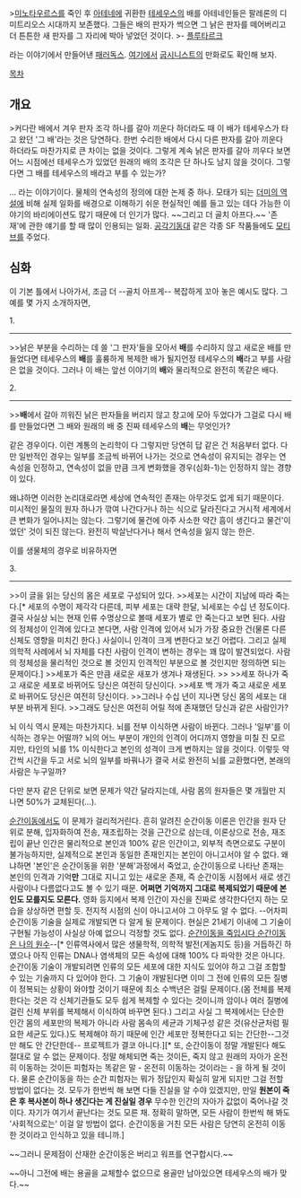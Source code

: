 >[[미노타우르스]]를 죽인 후 [[아테네]]에 귀환한 [[테세우스]]의 배를 아테네인들은 팔레론의 디미트리오스 시대까지 보존했다. 그들은 배의 판자가 썩으면 그 낡은 판자를 떼어버리고 더 튼튼한 새 판자를 그 자리에 박아 넣었던 것이다.
>- [[플루타르크]]

라는 이야기에서 만들어낸 [[패러독스]]. [[http://ch.yes24.com/Article/View/17023|여기]]에서 [[굽시니스트]]의 만화로도 확인해 보자.

[[목차]]

== 개요 ==
>커다란 배에서 겨우 판자 조각 하나를 갈아 끼운다 하더라도 때 이 배가 테세우스가 타고 왔던 '그 배'라는 것은 당연하다. 한번 수리한 배에서 다시 다른 판자를 갈아 끼운다 하더라도 마찬가지로 큰 차이는 없을 것이다. 그렇게 계속 낡은 판자를 갈아 끼우다 보면 어느 시점에선 테세우스가 있었던 원래의 배의 조각은 단 하나도 남지 않을 것이다. 그렇다면 그 배를 테세우스의 배라고 부를 수 있는가?

... 라는 이야기이다. 물체의 연속성의 정의에 대한 논제 중 하나. 모태가 되는 [[더미의 역설]]에 비해 실제 일화를 배경으로 이해하기 쉬운 현실적인 예를 들고 있는 데다 가능한 이야기의 바리에이션도 많기 때문에 더 인기가 많다. ~~그리고 더 골치 아프다.~~ '존재'에 관한 얘기를 할 때 많이 인용되는 일화. [[공각기동대]] 같은 각종 SF 작품들에도 [[모티브]]를 주었다.

== 심화 ==
이 기본 틀에서 나아가서, 조금 더 --골치 아프게-- 복잡하게 꼬아 놓은 예시도 많다. 그 예를 몇 가지 소개하자면,

1.
----
>>낡은 부분을 수리하는 데 쓸 '그 판자'들을 모아서 '''배'''를 수리하지 않고 새로운 배를 만들었다면 테세우스의 '''배'''를 훌륭하게 복제한 배가 될지언정 테세우스의 '''배'''라고 부를 사람은 없을 것이다. 그러나 이 배는 앞선 이야기의 '''배'''와 물리적으로 완전히 똑같은 배다.

2.
----
>>'''배'''에서 갈아 끼워진 낡은 판자들을 버리지 않고 창고에 모아 두었다가 그걸로 다시 배를 만들었다면 그 배와 원래의 배 중 진짜 테세우스의 '''배'''는 무엇인가?

같은 경우이다. 이런 계통의 논리학이 다 그렇지만 당연히 답 같은 건 처음부터 없다. 다만 일반적인 경우는 일부를 조금씩 바뀌어 나가는 것으로 연속성이 유지되는 경우는 연속성을 인정하고, 연속성이 없을 만큼 크게 변화했을 경우(심화-1)는 인정하지 않는 경향이 있다.

왜냐하면 이러한 논리대로라면 세상에 연속적인 존재는 아무것도 없게 되기 때문이다. 미시적인 물질의 원자 하나가 깎여 나간다거나 하는 식으로 달라진다고 거시적 세계에서 큰 변화가 일어나지는 않는다. 그렇기에 물건에 아주 사소한 약간 흠이 생긴다고 물건'이었던' 것이 되진 않는다. 완전히 박살난다거나 해서 연속성을 잃지 않는 한은.

이를 생물체의 경우로 비유하자면

3.
----
>>이 글을 읽는 당신의 몸은 세포로 구성되어 있다.
>>세포는 시간이 지남에 따라 죽는다.[* 세포의 수명이 제각각 다른데, 피부 세포는 대략 한달, 뇌세포는 수십 년 정도이다. 결국 사실상 뇌는 현재 인류 수명상으로 볼때 세포가 별로 안 죽는다고 보면 된다. 사람의 정체성이 인격에 있다고 본다면, 사람 인격에 있어서 뇌가 가장 중요한 건(물론 다른 신체도 영향을 미치긴 한다.) 사실이니 인격이 크게 변한다고 보긴 어렵다. 그리고 실제 의학적 사례에서 뇌 자체를 다친 사람이 인격이 변하는 경우는 꽤 많이 발견되었다. 사람의 정체성을 물리적인 것으로 볼 것인지 인격적인 부분으로 볼 것인지만 정의하면 되는 문제이다.]
>>세포가 죽은 만큼 새로운 새포가 생겨나 재생된다.
>>
>>세포 하나가 죽고 새로운 세포로 바뀌어도 당신은 여전히 당신이다.
>>세포 백 개가 죽고 새로운 세포로 바뀌어도 당신은 여전히 당신이다.
>>그러나 수십 년이 지나면 당신 몸의 세포는 대부분 바뀌게 된다.
>>그래도 당신은 여전히 어릴 적에 존재했던 당신과 같은 사람인가?

뇌 이식 역시 문제는 마찬가지다. 뇌를 전부 이식하면 사람이 바뀐다. 그러나 '일부'를 이식하는 경우는 어떨까? 뇌의 어느 부분이 개인의 인격이 어디까지 영향을 미칠 진 모르지만, 타인의 뇌를 1% 이식한다고 본인의 성격이 크게 변하지는 않을 것이다. 이렇듯 약간씩 시간을 두고 서로 뇌의 일부를 바꿔나가 결국 서로 완전히 뇌를 교환했다면, 본래의 사람은 누구일까?

다만 분자 같은 단위로 보면 문제가 약간 달라지는데, 사람 몸의 원자들은 몇 개월만 지나면 50%가 교체된다(...).

[[순간이동]]에서도 이 문제가 걸리적거린다. 흔히 알려진 순간이동 이론은 인간을 원자 단위로 분해, 입자화하여 전송, 재조립하는 것을 근간으로 삼는데, 이론상으로 전송, 재조립이 끝난 인간은 물리적으로 본인과 100% 같은 인간이고, 외부적 측면으로도 구분이 불가능하지만, 실제적으로 본인과 동일한 존재인지는 본인이 아니고서야 알 수 없다. 왜냐하면 '본인'은 순간이동을 위한 '분해'과정에서 죽었고, 순간이동으로 나타난 존재는 본인의 인격과 기억'''만''' 그대로 지니고 있는 새로운 존재, 즉 순간이동 시점에서 새로 생긴 사람이나 다름없다고도 볼 수 있기 때문. '''어쩌면 기억까지 그대로 복제되었기 때문에 본인도 모를지도 모른다.''' 영화 등지에서 복제 인간이 자신을 진짜로 생각한다던지 하는 모습을 상상하면 편할 듯. 전지적 시점의 신이 아니고서야 그 아무도 알 수 없다. --어차피 순간이동 기술을 실제로 개발되면 다 알게 될 문제이다. 현실은 21세기 이내에 그 기술이 구현될 가능성이 사실상 아예 없으니 걱정할 것도 없다. [[개미를 죽입시다|순간이동을 죽입시다 순간이동은 나의 원수]]--[* 인류역사에서 많은 생물학적, 의학적 발전(게놈지도 등)을 거듭하긴 하였으나 아직 인류는 DNA나 염색체의 모든 속성에 대해 100% 다 파악한 것은 아니다. 순간이동 기술이 개발되려면 인류의 모든 세포에 대한 지식도 있어야 하고 그걸 조합할 수 있는 기술까지 다 있어야 한다. 그 기술이 개발된다면 이미 그 전에 인류의 모든 질병이 정복되는 상황이 와야할 것이기 때문에 최소 수백년은 걸릴 문제이다.(몸 전체를 복제한다는 것은 각 신체기관들도 모두 쉽게 복제할 수 있다는 것이니까 암이나 여러 질병에 걸린 신체 부위를 복제해서 이식하여 바꾸면 된다.) 그리고 사실 그 복제에서는 단순한 인간 몸의 세포만의 복제가 아니라 사람 몸속의 세균과 기체구성 같은 것(유산균처럼 필요한 세균도 있다.)도 복제해야 하기 때문에 인간 세포만 정복한다고 되는 간단한--그것만 해도 안 간단한데-- 프로젝트가 결코 아니다.][* 또, 순간이동이 정말 개발된다 해도 절대로 알 수 없는 문제이다. 정말 해체되면 죽는 것이든, 죽지 않고 원래의 자아가 온전히 이동하는 것이든 피험자는 똑같은 말 - 온전히 이동하는 것이라는 - 을 하게 될 것이다. 물론 순간이동을 하는 순간 피험자는 뭐가 정답인지 확실히 알게 되지만 그걸 전할 방법이 없다는 것. 모두가 한번씩 해 보면 다들 진실을 알 수야 있겠지만, 만일 '''원본이 죽은 후 복사본이 하나 생긴다는 게 진실일 경우''' 무수한 인간의 자아가 값없이 죽어나갈 것이다. 자기가 여기서 끝난다는 것도 모른 채. 정확히 말하면, 모든 사람이 한번씩 해 봐도 '사회적으로는' 이걸 알 방법이 없다. 순간이동을 거친 모든 사람은 당연히 온전히 이동한 것이라고 인식하고 있을 테니까.]

~~그러니 문제점이 산재한 순간이동은 버리고 워프를 연구합시다.~~

~~아니 그전에 배는 용골을 교체할수 없으므로 용골만 남아있으면 테세우스의 배가 맞다.~~
